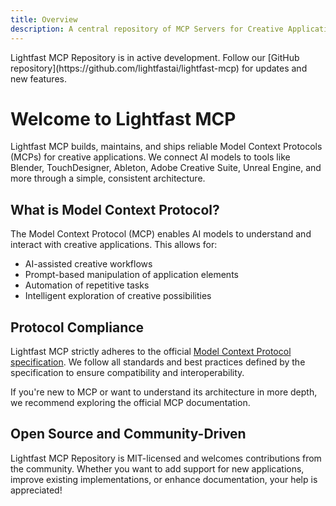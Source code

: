 ```yaml
---
title: Overview
description: A central repository of MCP Servers for Creative Applications
---
```


<Callout type="warning">
  Lightfast MCP Repository is in active development. Follow our [GitHub repository](https://github.com/lightfastai/lightfast-mcp) for updates and new features. 
</Callout>

# Welcome to Lightfast MCP

Lightfast MCP builds, maintains, and ships reliable Model Context Protocols (MCPs) for creative applications. We connect AI models to tools like Blender, TouchDesigner, Ableton, Adobe Creative Suite, Unreal Engine, and more through a simple, consistent architecture.

## What is Model Context Protocol?

The Model Context Protocol (MCP) enables AI models to understand and interact with creative applications. This allows for:

- AI-assisted creative workflows
- Prompt-based manipulation of application elements
- Automation of repetitive tasks
- Intelligent exploration of creative possibilities

## Protocol Compliance

Lightfast MCP strictly adheres to the official [Model Context Protocol specification](https://modelcontextprotocol.io). We follow all standards and best practices defined by the specification to ensure compatibility and interoperability.

If you're new to MCP or want to understand its architecture in more depth, we recommend exploring the official MCP documentation.

## Open Source and Community-Driven

Lightfast MCP Repository is MIT-licensed and welcomes contributions from the community. Whether you want to add support for new applications, improve existing implementations, or enhance documentation, your help is appreciated!